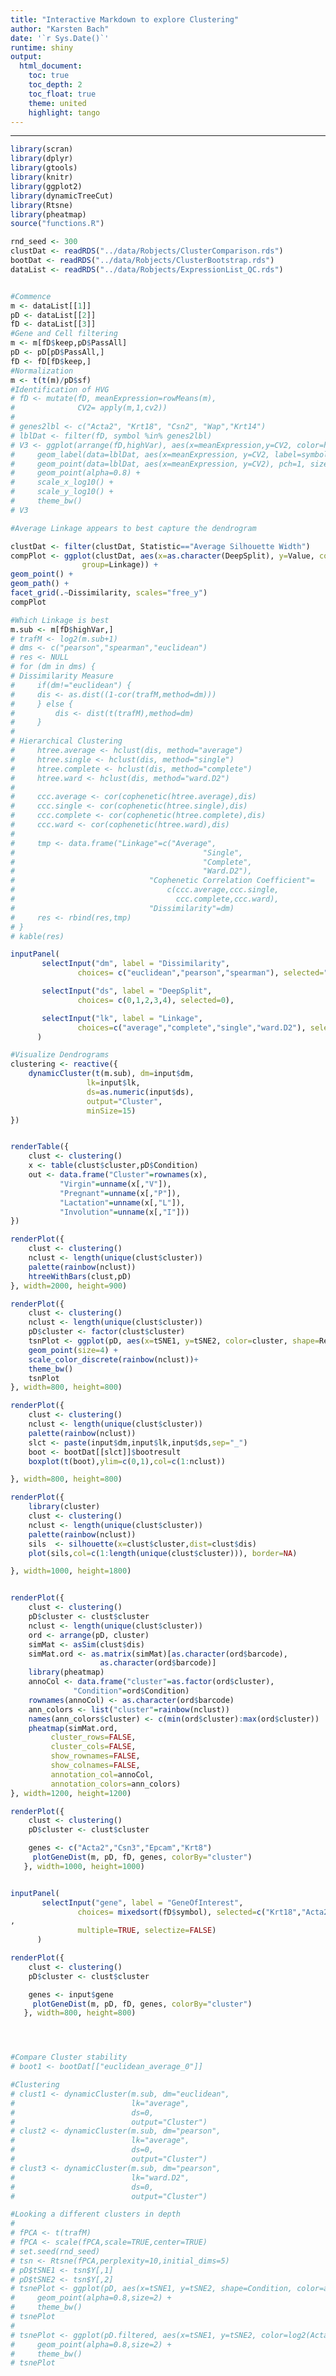 ```yaml
--- 
title: "Interactive Markdown to explore Clustering"
author: "Karsten Bach"
date: '`r Sys.Date()`'
runtime: shiny
output:
  html_document:
    toc: true
    toc_depth: 2
    toc_float: true
    theme: united
    highlight: tango
---
```

***

```r
library(scran)
library(dplyr)
library(gtools)
library(knitr)
library(ggplot2)
library(dynamicTreeCut)
library(Rtsne)
library(pheatmap)
source("functions.R")

rnd_seed <- 300
clustDat <- readRDS("../data/Robjects/ClusterComparison.rds") 
bootDat <- readRDS("../data/Robjects/ClusterBootstrap.rds")
dataList <- readRDS("../data/Robjects/ExpressionList_QC.rds")


#Commence
m <- dataList[[1]]
pD <- dataList[[2]]
fD <- dataList[[3]]
#Gene and Cell filtering
m <- m[fD$keep,pD$PassAll]
pD <- pD[pD$PassAll,]
fD <- fD[fD$keep,]
#Normalization
m <- t(t(m)/pD$sf)
#Identification of HVG 
# fD <- mutate(fD, meanExpression=rowMeans(m),
#              CV2= apply(m,1,cv2))
# 
# genes2lbl <- c("Acta2", "Krt18", "Csn2", "Wap","Krt14")
# lblDat <- filter(fD, symbol %in% genes2lbl)
# V3 <- ggplot(arrange(fD,highVar), aes(x=meanExpression,y=CV2, color=highVar)) +
#     geom_label(data=lblDat, aes(x=meanExpression, y=CV2, label=symbol), nudge_y=0.1) +
#     geom_point(data=lblDat, aes(x=meanExpression, y=CV2), pch=1, size=4) +
#     geom_point(alpha=0.8) +
#     scale_x_log10() +
#     scale_y_log10() +
#     theme_bw()
# V3

#Average Linkage appears to best capture the dendrogram

clustDat <- filter(clustDat, Statistic=="Average Silhouette Width")
compPlot <- ggplot(clustDat, aes(x=as.character(DeepSplit), y=Value, color=Linkage,
			    group=Linkage)) +
geom_point() +
geom_path() +
facet_grid(.~Dissimilarity, scales="free_y")
compPlot

#Which Linkage is best
m.sub <- m[fD$highVar,]
# trafM <- log2(m.sub+1)
# dms <- c("pearson","spearman","euclidean")
# res <- NULL
# for (dm in dms) {
# Dissimilarity Measure
#     if(dm!="euclidean") {
#     dis <- as.dist((1-cor(trafM,method=dm)))
#     } else {
#         dis <- dist(t(trafM),method=dm)
#     }
# 
# Hierarchical Clustering
#     htree.average <- hclust(dis, method="average")
#     htree.single <- hclust(dis, method="single")
#     htree.complete <- hclust(dis, method="complete")
#     htree.ward <- hclust(dis, method="ward.D2")
# 
#     ccc.average <- cor(cophenetic(htree.average),dis)
#     ccc.single <- cor(cophenetic(htree.single),dis)
#     ccc.complete <- cor(cophenetic(htree.complete),dis)
#     ccc.ward <- cor(cophenetic(htree.ward),dis)
# 
#     tmp <- data.frame("Linkage"=c("Average",
#                                          "Single",
#                                          "Complete",
#                                          "Ward.D2"),
#                              "Cophenetic Correlation Coefficient"=
#                                  c(ccc.average,ccc.single,
#                                    ccc.complete,ccc.ward),
#                              "Dissimilarity"=dm)
#     res <- rbind(res,tmp)
# }
# kable(res)

inputPanel(
	   selectInput("dm", label = "Dissimilarity",
		       choices= c("euclidean","pearson","spearman"), selected="pearson"),

	   selectInput("ds", label = "DeepSplit",
		       choices= c(0,1,2,3,4), selected=0),

	   selectInput("lk", label = "Linkage",
		       choices=c("average","complete","single","ward.D2"), selected="average")
	  )

#Visualize Dendrograms
clustering <- reactive({
    dynamicCluster(t(m.sub), dm=input$dm,
				 lk=input$lk,
				 ds=as.numeric(input$ds),
				 output="Cluster",
				 minSize=15)
})


renderTable({
    clust <- clustering()
    x <- table(clust$cluster,pD$Condition)
    out <- data.frame("Cluster"=rownames(x),
	       "Virgin"=unname(x[,"V"]),
	       "Pregnant"=unname(x[,"P"]),
	       "Lactation"=unname(x[,"L"]),
	       "Involution"=unname(x[,"I"]))
})

renderPlot({
    clust <- clustering()
    nclust <- length(unique(clust$cluster))
    palette(rainbow(nclust))
    htreeWithBars(clust,pD)
}, width=2000, height=900)

renderPlot({
    clust <- clustering()
    nclust <- length(unique(clust$cluster))
    pD$cluster <- factor(clust$cluster)
    tsnPlot <- ggplot(pD, aes(x=tSNE1, y=tSNE2, color=cluster, shape=Replicate)) +
	geom_point(size=4) +
	scale_color_discrete(rainbow(nclust))+
	theme_bw()
    tsnPlot
}, width=800, height=800)

renderPlot({
    clust <- clustering()
    nclust <- length(unique(clust$cluster))
    palette(rainbow(nclust))
    slct <- paste(input$dm,input$lk,input$ds,sep="_")
    boot <- bootDat[[slct]]$bootresult
    boxplot(t(boot),ylim=c(0,1),col=c(1:nclust))

}, width=800, height=800)

renderPlot({
    library(cluster)
    clust <- clustering()
    nclust <- length(unique(clust$cluster))
    palette(rainbow(nclust))
    sils  <- silhouette(x=clust$cluster,dist=clust$dis)
    plot(sils,col=c(1:length(unique(clust$cluster))), border=NA)

}, width=1000, height=1800)


renderPlot({
    clust <- clustering()
    pD$cluster <- clust$cluster
    nclust <- length(unique(clust$cluster))
    ord <- arrange(pD, cluster) 
    simMat <- asSim(clust$dis)
    simMat.ord <- as.matrix(simMat)[as.character(ord$barcode),
				    as.character(ord$barcode)]
    library(pheatmap)
    annoCol <- data.frame("cluster"=as.factor(ord$cluster),
			  "Condition"=ord$Condition)
    rownames(annoCol) <- as.character(ord$barcode)
    ann_colors <- list("cluster"=rainbow(nclust))
    names(ann_colors$cluster) <- c(min(ord$cluster):max(ord$cluster))
    pheatmap(simMat.ord,
	     cluster_rows=FALSE,
	     cluster_cols=FALSE,
	     show_rownames=FALSE,
	     show_colnames=FALSE,
	     annotation_col=annoCol,
	     annotation_colors=ann_colors)
}, width=1200, height=1200)

renderPlot({
    clust <- clustering()
    pD$cluster <- clust$cluster

    genes <- c("Acta2","Csn3","Epcam","Krt8")
	 plotGeneDist(m, pD, fD, genes, colorBy="cluster")
   }, width=1000, height=1000)


inputPanel(
	   selectInput("gene", label = "GeneOfInterest",
		       choices= mixedsort(fD$symbol), selected=c("Krt18","Acta2","Csn2","Cd74")
,
		       multiple=TRUE, selectize=FALSE)
	  )

renderPlot({
    clust <- clustering()
    pD$cluster <- clust$cluster

    genes <- input$gene
	 plotGeneDist(m, pD, fD, genes, colorBy="cluster")
   }, width=800, height=800)




#Compare Cluster stability 
# boot1 <- bootDat[["euclidean_average_0"]]

#Clustering
# clust1 <- dynamicCluster(m.sub, dm="euclidean",
#                          lk="average",
#                          ds=0,
#                          output="Cluster")
# clust2 <- dynamicCluster(m.sub, dm="pearson",
#                          lk="average",
#                          ds=0,
#                          output="Cluster")
# clust3 <- dynamicCluster(m.sub, dm="pearson",
#                          lk="ward.D2",
#                          ds=0,
#                          output="Cluster")

#Looking a different clusters in depth
# 
# fPCA <- t(trafM)
# fPCA <- scale(fPCA,scale=TRUE,center=TRUE)
# set.seed(rnd_seed)
# tsn <- Rtsne(fPCA,perplexity=10,initial_dims=5)
# pD$tSNE1 <- tsn$Y[,1]
# pD$tSNE2 <- tsn$Y[,2]
# tsnePlot <- ggplot(pD, aes(x=tSNE1, y=tSNE2, shape=Condition, color=as.factor(cluster))) +
#     geom_point(alpha=0.8,size=2) +
#     theme_bw()
# tsnePlot
# 
# tsnePlot <- ggplot(pD.filtered, aes(x=tSNE1, y=tSNE2, color=log2(Acta2+1), shape=Replicate)) +
#     geom_point(alpha=0.8,size=2) +
#     theme_bw()
# tsnePlot
```

